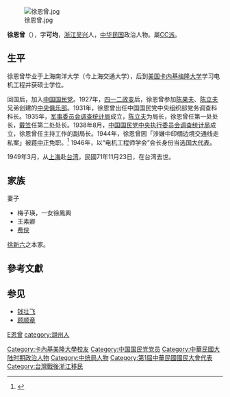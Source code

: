{{Refimprove|time=2016-02-14T06:30:06+00:00}}

[[File:徐恩曾.jpg|thumb]]

'''徐恩曾'''（{{bd|1896年||1982年||catIdx=X徐恩曾}}），字'''可均'''，[[浙江|浙江]][[吴兴|吴兴]]人，[[中华民国|中华民国]]政治人物。屬[[中央俱樂部|CC派]]。

== 生平 ==
徐恩曾毕业于上海南洋大学（今上海交通大学），后到[[美国|美国]][[卡内基梅隆大学|卡内基梅隆大学]]学习电机工程并获硕士学位。

回国后，加入[[中国国民党|中国国民党]]。1927年，[[四一二政变|四一二政变]]后，徐恩曾参加[[陈果夫|陈果夫]]、[[陈立夫|陈立夫]]兄弟创建的[[中央俱乐部|中央俱乐部]]。1931年，徐恩曾出任中国国民党中央组织部党务调查科科长。1935年，[[军事委员会调查统计局|军事委员会调查统计局]]成立，[[陈立夫|陈立夫]]为局长，徐恩曾任第一处处长，[[戴笠|戴笠]]任第二处处长。1938年8月，[[中国国民党中央执行委员会调查统计局|中国国民党中央执行委员会调查统计局]]成立，徐恩曾任主持工作的副局长。1944年，徐恩曾因「涉嫌中印缅边境交通线走私案」被[[蒋中正|蒋中正]]免职。<ref>{{Cite news | url=http://news.ifeng.com/history/video/detail_2013_09/04/29302240_0.shtml | title=大揭秘 特工徐恩曾的中统帝国 | date=2013年9月4日 | publisher=凤凰网 | accessdate=2016年2月14日 | archive-date=2019年8月18日 | archive-url=https://web.archive.org/web/20190818115604/http://news.ifeng.com/history/video/detail_2013_09/04/29302240_0.shtml | dead-url=no }}</ref> 1946年，以“电机工程师学会”会长身份当选[[国大代表|国大代表]]。

1949年3月，从[[上海|上海]]赴[[台湾|台湾]]，民國71年11月23日，在台湾去世。

== 家族 ==
;妻子
* 梅子瑛，一女徐鳳興
* 王素卿
* [[费侠|费侠]]

[[徐新六|徐新六]]之本家。

== 參考文獻 ==
{{Reflist}}

== 参见 ==
* [[钱壮飞|钱壮飞]]
* [[顾顺章|顾顺章]]

{{Authority control}}
{{DEFAULTSORT:X徐恩曾}}
[[category:徐姓|E恩曾]]
[[category:湖州人|category:湖州人]]
[[Category:卡內基美隆大學校友|Category:卡內基美隆大學校友]]
[[Category:中国国民党党员|Category:中国国民党党员]]
[[Category:中華民國大陆时期政治人物|Category:中華民國大陆时期政治人物]]
[[Category:中统局人物|Category:中统局人物]]
[[Category:第1屆中華民國國民大會代表|Category:第1屆中華民國國民大會代表]]
[[Category:台灣戰後浙江移民|Category:台灣戰後浙江移民]]

{{浙江人物小作品}}